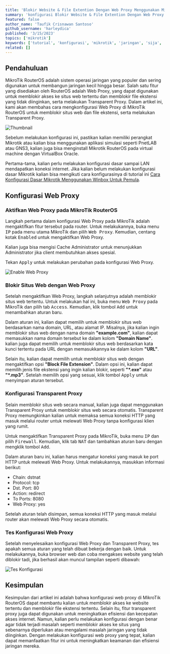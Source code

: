 ```yaml
---
title: 'Blokir Website & File Extention Dengan Web Proxy Menggunakan Mikrotik'
summary: 'konfigurasi Blokir Website & File Extention Dengan Web Proxy Menggunakan Mikrotik, bagi kalian yang belum pernah mencoba konfigurasi ini bisa mengikuti tutorial ini sampai selesai😉'
featured: false
author_name: 'Taufik Crisnawan Santoso'
github_username: 'harleydica'
published: '3/15/2023'
topics: ['mikrotik']
keywords: ['tutorial', 'konfigurasi', 'mikrotik', 'jaringan', 'sija', 'tkj']
related: []
---
```


## Pendahuluan

MikroTik RouterOS adalah sistem operasi jaringan yang populer dan sering digunakan untuk membangun jaringan kecil hingga besar. Salah satu fitur yang disediakan oleh RouterOS adalah Web Proxy, yang dapat digunakan untuk memblokir akses ke situs web tertentu dan memblokir file ekstensi yang tidak diinginkan, serta melakukan Transparent Proxy. Dalam artikel ini, kami akan membahas cara mengkonfigurasi Web Proxy di MikroTik RouterOS untuk memblokir situs web dan file ekstensi, serta melakukan Transparent Proxy.

![Thumbnail](https://ik.imagekit.io/taufik/blog/web-proxy-mikrotik/thumbnail.png 'Thumbnail')

Sebelum melakukan konfigurasi ini, pastikan kalian memiliki perangkat Mikrotik atau kalian bisa menggunakan aplikasi simulasi seperti PnetLAB atau GNS3, kalian juga bisa menginstall Mikrotik RouterOS pada virtual machine dengan VirtualBox Oracle.

Pertama-tama, kalian perlu melakukan konfigurasi dasar sampai LAN mendapatkan koneksi internet. Jika kalian belum melakukan konfigurasi dasar Mikrotik kalian bisa mengikuti cara konfigurasinya di tutorial ini [Cara Konfigurasi Dasar Mikrotik Menggunakan Winbox Untuk Pemula](https://taufikcrisnawan.dev/blog/konfigurasi-dasar-mikrotik).

## Konfigurasi Web Proxy

### Aktifkan Web Proxy pada MikroTik RouterOS

Langkah pertama dalam konfigurasi Web Proxy pada MikroTik adalah mengaktifkan fitur tersebut pada router. Untuk melakukannya, buka menu <Kbd>IP</Kbd> pada menu utama MikroTik dan pilih <Kbd>Web Proxy</Kbd>. Kemudian, centang kotak <Kbd>Enabled</Kbd> untuk mengaktifkan Web Proxy.

Kalian juga bisa mengisi Cache Administrator untuk menunjukkan Administrator jika client membutuhkan akses spesial.

Tekan <Kbd>Apply</Kbd> untuk melakukan perubahan pada konfigurasi Web Proxy.

![Enable Web Proxy](https://ik.imagekit.io/taufik/blog/web-proxy-mikrotik/enable-web-proxy.png 'Enable Web Proxy')

### Blokir Situs Web dengan Web Proxy

Setelah mengaktifkan Web Proxy, langkah selanjutnya adalah memblokir situs web tertentu. Untuk melakukan hal ini, buka menu <Kbd>Web Proxy</Kbd> pada MikroTik dan pilih tab <Kbd>Access</Kbd>. Kemudian, klik tombol <Kbd>Add</Kbd> untuk menambahkan aturan baru.

Dalam aturan ini, kalian dapat memilih untuk memblokir situs web berdasarkan nama domain, URL, atau alamat IP. Misalnya, jika kalian ingin memblokir situs web dengan nama domain **"example.com"**, kalian dapat memasukkan nama domain tersebut ke dalam kolom **"Domain Name"**. kalian juga dapat memilih untuk memblokir situs web berdasarkan kata kunci tertentu pada URL dengan memasukkannya ke dalam kolom **"URL"**.

Selain itu, kalian dapat memilih untuk memblokir situs web dengan mengaktifkan opsi **"Block File Extension"**. Dalam opsi ini, kalian dapat memilih jenis file ekstensi yang ingin kalian blokir, seperti **"\*.exe"** atau **"\*.mp3"**. Setelah memilih opsi yang sesuai, klik tombol <Kbd>Apply</Kbd> untuk menyimpan aturan tersebut.

### Konfigurasi Transparent Proxy

Selain memblokir situs web secara manual, kalian juga dapat menggunakan Transparent Proxy untuk memblokir situs web secara otomatis. Transparent Proxy memungkinkan kalian untuk memaksa semua koneksi HTTP yang masuk melalui router untuk melewati Web Proxy tanpa konfigurasi klien yang rumit.

Untuk mengaktifkan Transparent Proxy pada MikroTik, buka menu <Kbd>IP</Kbd> dan pilih <Kbd>Firewall</Kbd>. Kemudian, klik tab <Kbd>NAT</Kbd> dan tambahkan aturan baru dengan mengklik tombol <Kbd>Add</Kbd>.

Dalam aturan baru ini, kalian harus mengatur koneksi yang masuk ke port HTTP untuk melewati Web Proxy. Untuk melakukannya, masukkan informasi berikut:

- Chain: dstnat
- Protocol: tcp
- Dst. Port: 80
- Action: redirect
- To Ports: 8080
- Web Proxy: yes

Setelah aturan telah disimpan, semua koneksi HTTP yang masuk melalui router akan melewati Web Proxy secara otomatis.

### Tes Konfigurasi Web Proxy

Setelah menyelesaikan konfigurasi Web Proxy dan Transparent Proxy, tes apakah semua aturan yang telah dibuat bekerja dengan baik. Untuk melakukannya, buka browser web dan coba mengakses website yang telah diblokir tadi, jika berhasil akan muncul tampilan seperti dibawah:

![Tes Konfigurasi](https://ik.imagekit.io/taufik/blog/web-proxy-mikrotik/tes.png 'Tes Konfigurasi')

## Kesimpulan

Kesimpulan dari artikel ini adalah bahwa konfigurasi web proxy di MikroTik RouterOS dapat membantu kalian untuk memblokir akses ke website tertentu dan memblokir file ekstensi tertentu. Selain itu, fitur transparent proxy juga dapat digunakan untuk meningkatkan efisiensi dan kecepatan akses internet. Namun, kalian perlu melakukan konfigurasi dengan benar agar tidak terjadi masalah seperti memblokir akses ke situs yang sebenarnya diperlukan atau mengalami masalah jaringan yang tidak diinginkan. Dengan melakukan konfigurasi web proxy yang tepat, kalian dapat memanfaatkan fitur ini untuk meningkatkan keamanan dan efisiensi jaringan mereka.
